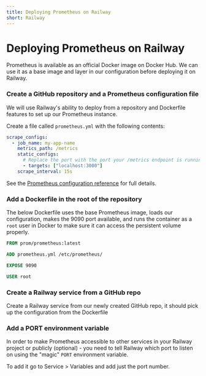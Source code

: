 ```yaml
---
title: Deploying Prometheus on Railway
short: Railway
---
```



# Deploying Prometheus on Railway

Prometheus is available as an official Docker image on Docker Hub. We can use it as a base image and layer in our configuration before deploying it on Railway.

<Steps>

### Create a GitHub repository and a Prometheus configuration file
We will use Railway's ability to deploy from a repository and Dockerfile features to set up our Prometheus instance.

Create a file called `prometheus.yml` with the following contents:

```yaml {filename="prometheus.yml"} showLineNumbers
scrape_configs:
  - job_name: my-app-name
    metrics_path: /metrics
    static_configs:
      # Replace the port with the port your /metrics endpoint is running on
      - targets: ["localhost:3000"]
    scrape_interval: 15s
```

See the [Prometheus configuration reference](https://prometheus.io/docs/prometheus/latest/configuration/configuration/) for full details.



### Add a Dockerfile in the root of the repository

The below Dockerfile uses the base Prometheus image, loads our configuration, makes the 9090 port available, and runs the container as a `root` user in Docker to make sure it can access the persistent volume properly.

```Dockerfile
FROM prom/prometheus:latest

ADD prometheus.yml /etc/prometheus/

EXPOSE 9090

USER root
```

### Create a Railway service from a GitHub repo

Create a Railway service from our newly created GitHub repo, it should pick up the configuration from the Dockerfile 
### Add a PORT environment variable

In order to make Prometheus accessible to other services in your Railway project or publicly (optional) - you need to tell Railway which port to listen on using the "magic" `PORT` environment variable.

To add it go to Service > Variables and add just the port number.

</Steps>

